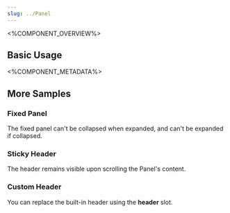 ```yaml
---
slug: ../Panel
---
```



<%COMPONENT_OVERVIEW%>

## Basic Usage
<Basic />

<%COMPONENT_METADATA%>

## More Samples

### Fixed Panel
The fixed panel can't be collapsed when expanded, and can't be expanded if collapsed.

<Fixed />


### Sticky Header
The header remains visible upon scrolling the Panel's content.

<StickyHeader />


### Custom Header
You can replace the built-in header using the <b>header</b> slot.

<CustomHeader />